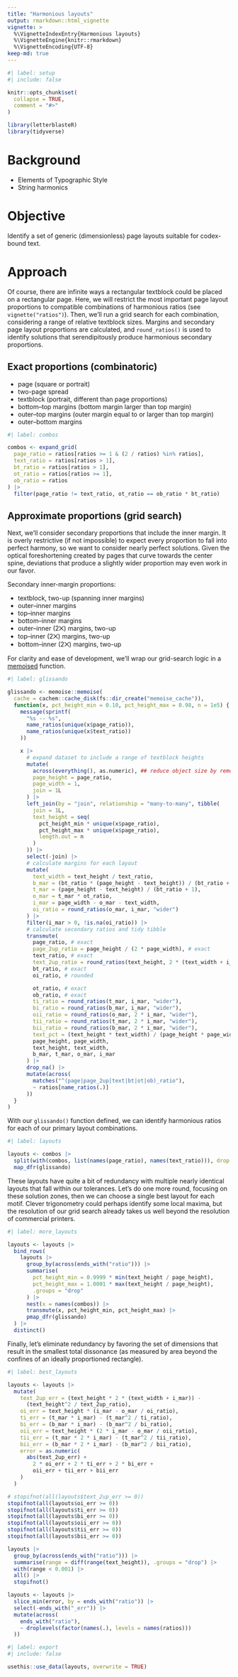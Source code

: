 ```yaml
---
title: "Harmonious layouts"
output: rmarkdown::html_vignette
vignette: >
  %\VignetteIndexEntry{Harmonious layouts}
  %\VignetteEngine{knitr::rmarkdown}
  %\VignetteEncoding{UTF-8}
keep-md: true
---
```


```r
#| label: setup
#| include: false

knitr::opts_chunk$set(
  collapse = TRUE,
  comment = "#>"
)

library(letterblasteR)
library(tidyverse)
```

# Background

-   Elements of Typographic Style
-   String harmonics

# Objective

Identify a set of generic (dimensionless) page layouts suitable for codex-bound
text.

# Approach

Of course, there are infinite ways a rectangular textblock could be placed on a
rectangular page. Here, we will restrict the most important page layout
proportions to compatible combinations of harmonious ratios (see
`vignette("ratios")`). Then, we'll run a grid search for each combination,
considering a range of relative textblock sizes. Margins and secondary page
layout proportions are calculated, and `round_ratios()` is used to identify
solutions that serendipitously produce harmonious secondary proportions.

## Exact proportions (combinatoric)

-   page (square or portrait)
-   two-page spread
-   textblock (portrait, different than page proportions)
-   bottom–top margins (bottom margin larger than top margin)
-   outer–top margins (outer margin equal to or larger than top margin)
-   outer–bottom margins

```r
#| label: combos

combos <- expand_grid(
  page_ratio = ratios[ratios >= 1 & (2 / ratios) %in% ratios],
  text_ratio = ratios[ratios > 1],
  bt_ratio = ratios[ratios > 1],
  ot_ratio = ratios[ratios >= 1],
  ob_ratio = ratios
) |>
  filter(page_ratio != text_ratio, ot_ratio == ob_ratio * bt_ratio)
```

## Approximate proportions (grid search)

Next, we'll consider secondary proportions that include the inner margin. It is
overly restrictive (if not impossible) to expect every proportion to fall into
perfect harmony, so we want to consider nearly perfect solutions. Given the
optical foreshortening created by pages that curve towards the center spine,
deviations that produce a slightly wider proportion may even work in our favor.

Secondary inner-margin proportions:

-   textblock, two-up (spanning inner margins)
-   outer–inner margins
-   top–inner margins
-   bottom–inner margins
-   outer–inner (2⨉) margins, two-up
-   top–inner (2⨉) margins, two-up
-   bottom–inner (2⨉) margins, two-up

For clarity and ease of development, we'll wrap our grid-search logic in a
[memoised](https://en.wikipedia.org/wiki/Memoization) function.

```r
#| label: glissando

glissando <- memoise::memoise(
  cache = cachem::cache_disk(fs::dir_create("memoise_cache")),
  function(x, pct_height_min = 0.10, pct_height_max = 0.98, n = 1e5) {
    message(sprintf(
      "%s -- %s",
      name_ratios(unique(x$page_ratio)),
      name_ratios(unique(x$text_ratio))
    ))

    x |>
      # expand dataset to include a range of textblock heights
      mutate(
        across(everything(), as.numeric), ## reduce object size by removing names
        page_height = page_ratio,
        page_width = 1,
        join = 1L
      ) |>
      left_join(by = "join", relationship = "many-to-many", tibble(
        join = 1L,
        text_height = seq(
          pct_height_min * unique(x$page_ratio),
          pct_height_max * unique(x$page_ratio),
          length.out = n
        )
      )) |>
      select(-join) |>
      # calculate margins for each layout
      mutate(
        text_width = text_height / text_ratio,
        b_mar = (bt_ratio * (page_height - text_height)) / (bt_ratio + 1),
        t_mar = (page_height - text_height) / (bt_ratio + 1),
        o_mar = t_mar * ot_ratio,
        i_mar = page_width - o_mar - text_width,
        oi_ratio = round_ratios(o_mar, i_mar, "wider")
      ) |>
      filter(i_mar > 0, !is.na(oi_ratio)) |>
      # calculate secondary ratios and tidy tibble
      transmute(
        page_ratio, # exact
        page_2up_ratio = page_height / (2 * page_width), # exact
        text_ratio, # exact
        text_2up_ratio = round_ratios(text_height, 2 * (text_width + i_mar), "wider"),
        bt_ratio, # exact
        oi_ratio, # rounded

        ot_ratio, # exact
        ob_ratio, # exact
        ti_ratio = round_ratios(t_mar, i_mar, "wider"),
        bi_ratio = round_ratios(b_mar, i_mar, "wider"),
        oii_ratio = round_ratios(o_mar, 2 * i_mar, "wider"),
        tii_ratio = round_ratios(t_mar, 2 * i_mar, "wider"),
        bii_ratio = round_ratios(b_mar, 2 * i_mar, "wider"),
        text_pct = (text_height * text_width) / (page_height * page_width),
        page_height, page_width,
        text_height, text_width,
        b_mar, t_mar, o_mar, i_mar
      ) |>
      drop_na() |>
      mutate(across(
        matches("^(page|page_2up|text|bt|ot|ob)_ratio"),
        ~ ratios[name_ratios(.)]
      ))
  }
)
```

With our `glissando()` function defined, we can identify harmonious ratios for
each of our primary layout combinations.

```r
#| label: layouts

layouts <- combos |>
  split(with(combos, list(names(page_ratio), names(text_ratio))), drop = TRUE) |>
  map_dfr(glissando)
```

These layouts have quite a bit of redundancy with multiple nearly identical
layouts that fall within our tolerances. Let's do one more round, focusing on
these solution zones, then we can choose a single best layout for each motif.
Clever trigonometry could perhaps identify some local maxima, but the resolution
of our grid search already takes us well beyond the resolution of commercial
printers.

```r
#| label: more_layouts

layouts <- layouts |>
  bind_rows(
    layouts |>
      group_by(across(ends_with("ratio"))) |>
      summarise(
        pct_height_min = 0.9999 * min(text_height / page_height),
        pct_height_max = 1.0001 * max(text_height / page_height),
        .groups = "drop"
      ) |>
      nest(x = names(combos)) |>
      transmute(x, pct_height_min, pct_height_max) |>
      pmap_dfr(glissando)
  ) |>
  distinct()
```

Finally, let's eliminate redundancy by favoring the set of dimensions that
result in the smallest total dissonance (as measured by area beyond the confines
of an ideally proportioned rectangle).

```r
#| label: best_layouts

layouts <- layouts |>
  mutate(
    text_2up_err = (text_height * 2 * (text_width + i_mar)) -
      (text_height^2 / text_2up_ratio),
    oi_err = text_height * (i_mar - o_mar / oi_ratio),
    ti_err = (t_mar * i_mar) - (t_mar^2 / ti_ratio),
    bi_err = (b_mar * i_mar) - (b_mar^2 / bi_ratio),
    oii_err = text_height * (2 * i_mar - o_mar / oii_ratio),
    tii_err = (t_mar * 2 * i_mar) - (t_mar^2 / tii_ratio),
    bii_err = (b_mar * 2 * i_mar) - (b_mar^2 / bii_ratio),
    error = as.numeric(
      abs(text_2up_err) +
        2 * oi_err + 2 * ti_err + 2 * bi_err +
        oii_err + tii_err + bii_err
    )
  )

# stopifnot(all(layouts$text_2up_err >= 0))
stopifnot(all(layouts$oi_err >= 0))
stopifnot(all(layouts$ti_err >= 0))
stopifnot(all(layouts$bi_err >= 0))
stopifnot(all(layouts$oii_err >= 0))
stopifnot(all(layouts$tii_err >= 0))
stopifnot(all(layouts$bii_err >= 0))

layouts |>
  group_by(across(ends_with("ratio"))) |>
  summarise(range = diff(range(text_height)), .groups = "drop") |>
  with(range < 0.001) |>
  all() |>
  stopifnot()

layouts <- layouts |>
  slice_min(error, by = ends_with("ratio")) |>
  select(-ends_with("_err")) |>
  mutate(across(
    ends_with("ratio"),
    ~ droplevels(factor(names(.), levels = names(ratios)))
  ))
```

```r
#| label: export
#| include: false

usethis::use_data(layouts, overwrite = TRUE)
```

